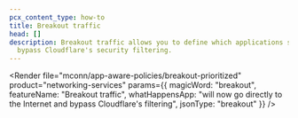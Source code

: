 ```yaml
---
pcx_content_type: how-to
title: Breakout traffic
head: []
description: Breakout traffic allows you to define which applications should
  bypass Cloudflare's security filtering.
---
```



<Render file="mconn/app-aware-policies/breakout-prioritized"
	product="networking-services"
	params={{
	magicWord: "breakout",
	featureName: "Breakout traffic",
	whatHappensApp: "will now go directly to the Internet and bypass Cloudflare's filtering",
	jsonType: "breakout"
	}} />